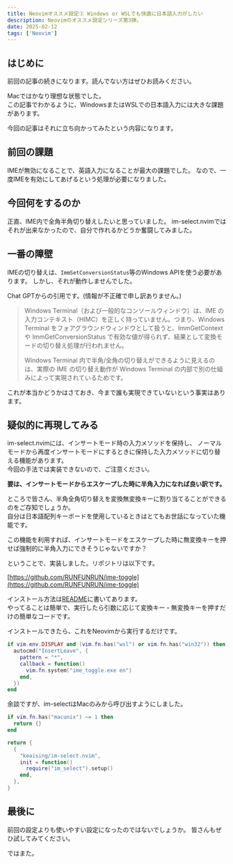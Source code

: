 ```yaml
---
title: Neovimオススメ設定③ Windows or WSLでも快適に日本語入力がしたい
description: Neovimのオススメ設定シリーズ第3弾。
date: 2025-02-12
tags: ['Neovim']
---
```


## はじめに

前回の記事の続きになります。読んでない方はぜひお読みください。

<Card
  title='Neovimオススメ設定② 日本語入力を快適にするim-select.nvimのすすめ'
  description='Neovimのオススメ設定シリーズ第2弾。'
  href='/posts/nvim-japanese'
/>

Macではかなり理想な状態でした。  
この記事でわかるように、WindowsまたはWSLでの日本語入力には大きな課題があります。

今回の記事はそれに立ち向かってみたという内容になります。

## 前回の課題

IMEが無効になることで、英語入力になることが最大の課題でした。
なので、一度IMEを有効にしてあげるという処理が必要になりました。

## 今回何をするのか

正直、IME内で全角半角切り替えしたいと思っていました。
im-select.nvimではそれが出来なかったので、自分で作れるかどうか奮闘してみました。

## 一番の障壁

IMEの切り替えは、`ImmSetConversionStatus`等のWindows APIを使う必要があります。
しかし、それが動作しませんでした。

Chat GPTからの引用です。(情報が不正確で申し訳ありません。)

> Windows Terminal（および一般的なコンソールウィンドウ）は、IME の入力コンテキスト（HIMC）を正しく持っていません。つまり、Windows Terminal をフォアグラウンドウィンドウとして扱うと、ImmGetContext や ImmGetConversionStatus で有効な値が得られず、結果として変換モードの切り替え処理が行われません。
>
> Windows Terminal 内で半角/全角の切り替えができるように見えるのは、実際の IME の切り替え動作が Windows Terminal の内部で別の仕組みによって実現されているためです。

これが本当かどうかはさておき、今まで誰も実現できていないという事実はあります。

## 疑似的に再現してみる

im-select.nvimには、インサートモード時の入力メソッドを保持し、
ノーマルモードから再度インサートモードにするときに保持した入力メソッドに切り替える機能があります。  
今回の手法では実装できないので、ご注意ください。

**要は、インサートモードからエスケープした時に半角入力になれば良い訳です。**

ところで皆さん、半角全角切り替えを変換無変換キーに割り当てることができるのをご存知でしょうか。  
自分は日本語配列キーボードを使用しているときはとてもお世話になっていた機能です。

この機能を利用すれば、インサートモードをエスケープした時に無変換キーを押せば強制的に半角入力にできそうじゃないですか？

ということで、実装しました。リポジトリは以下です。

[https://github.com/RUNFUNRUN/ime-toggle](https://github.com/RUNFUNRUN/ime-toggle)

インストール方法は[README](https://github.com/RUNFUNRUN/ime-toggle/blob/main/README.md)に書いてあります。  
やってることは簡単で、実行したら引数に応じて変換キー・無変換キーを押すだけの簡単なコードです。

インストールできたら、これをNeovimから実行するだけです。

```lua title="autocmds.lua"
if vim.env.DISPLAY and (vim.fn.has("wsl") or vim.fn.has("win32")) then
  autocmd("InsertLeave", {
    pattern = "*",
    callback = function()
      vim.fn.system("ime_toggle.exe en")
    end,
  })
end
```

余談ですが、im-selectはMacのみから呼び出すようにしました。

```lua title="im-select.lua"
if vim.fn.has("macunix") ~= 1 then
  return {}
end

return {
  {
    "keaising/im-select.nvim",
    init = function()
      require("im_select").setup()
    end,
  },
}
```

## 最後に

前回の設定よりも使いやすい設定になったのではないでしょうか。
皆さんもぜひ試してみてください。

ではまた。
